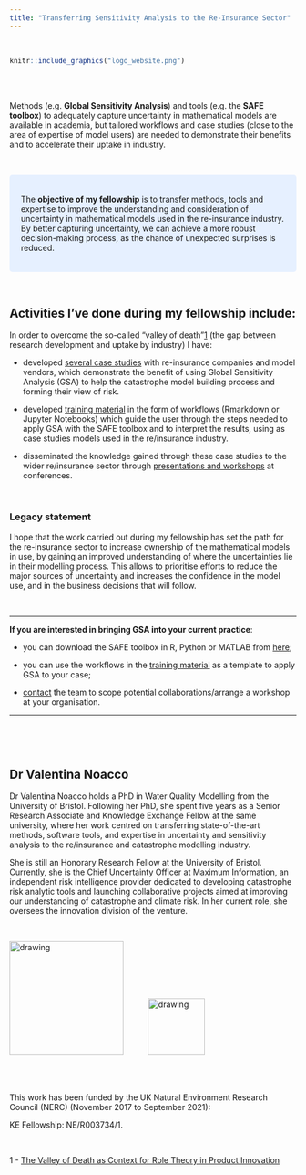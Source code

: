 ```yaml
---
title: "Transferring Sensitivity Analysis to the Re-Insurance Sector"
---
```


<br>

```r
knitr::include_graphics("logo_website.png")
```

<br> <br>


Methods (e.g. **Global Sensitivity Analysis**) and tools (e.g. the **SAFE toolbox**) to adequately capture uncertainty in mathematical models are available in academia, but tailored workflows and case studies (close to the area of expertise of model users) are needed to demonstrate their benefits and to accelerate their uptake in industry. 

<br>


<style>
div.blue { background-color:#e6f0ff; border-radius: 5px; padding: 20px;}
</style>
<div class = "blue">

The **objective of my fellowship** is to transfer methods, tools and expertise to improve the understanding and consideration of uncertainty in mathematical models used in the re-insurance industry. By better capturing uncertainty, we can achieve a more robust decision-making process, as the chance of unexpected surprises is reduced.

</div>


<br> 

## Activities I've done during my fellowship include:

In order to overcome the so-called “valley of death”[1](#ref1) (the gap between research development and uptake by industry) I have:

- developed [several case studies](https://safe-insurance.uk/Outputs.html#briefings) with re-insurance companies and model vendors, which demonstrate the benefit of using Global Sensitivity Analysis (GSA) to help the catastrophe model building process and forming their view of risk. 

- developed [training material](https://safe-insurance.uk/Outputs.html#training_material) in the form of workflows (Rmarkdown or Jupyter Notebooks) which guide the user through the steps needed to apply GSA with the SAFE toolbox and to interpret the results, using as case studies models used in the re/insurance industry.

- disseminated the knowledge gained through these case studies to the wider re/insurance sector through [presentations and workshops](https://safe-insurance.uk/Outputs.html#selected_presentations) at conferences.

<br>


<style>
div.blue { background-color:#e6f0ff; border-radius: 5px; padding: 20px;}
</style>
<div class = "blue">

### Legacy statement

I hope that the work carried out during my fellowship has set the path for the re-insurance sector to increase ownership of the mathematical models in use, by gaining an improved understanding of where the uncertainties lie in their modelling process. This allows to prioritise efforts to reduce the major sources of uncertainty and increases the confidence in the model use, and in the business decisions that will follow.

</div>

<br>

***

**If you are interested in bringing GSA into your current practice**:

- you can download the SAFE toolbox in R, Python or MATLAB from [here](https://safetoolbox.github.io/);

- you can use the workflows in the [training material](https://safe-insurance.uk/Outputs.html#training_material) as a template to apply GSA to your case;

- [contact](https://safe-insurance.uk/Contact_me.html) the team to scope potential collaborations/arrange a workshop at your organisation.

***


<br>
 
<br> 
 
## Dr Valentina Noacco

Dr Valentina Noacco holds a PhD in Water Quality Modelling from the University of Bristol. Following her PhD, she spent five years as a Senior Research Associate and Knowledge Exchange Fellow at the same university, where her work centred on transferring state-of-the-art methods, software tools, and expertise in uncertainty and sensitivity analysis to the re/insurance and catastrophe modelling industry.

She is still an Honorary Research Fellow at the University of Bristol. Currently, she is the Chief Uncertainty Officer at Maximum Information, an independent risk intelligence provider dedicated to developing catastrophe risk analytic tools and launching collaborative projects aimed at improving our understanding of catastrophe and climate risk. In her current role, she oversees the innovation division of the venture.

<br>

<img src="UoB_logo.jpg" alt="drawing" style="width:200px;"/> \ \ \ \ \ \ \ \ \   <img src="nerc_logo.png" alt="drawing" style="width:100px;"/> 

<br>
<br>


This work has been funded by the UK Natural Environment Research Council (NERC) (November 2017 to September 2021):

KE Fellowship: NE/R003734/1.

<br>

<a id="ref1"></a>
1 - [The Valley of Death as Context for Role Theory in Product Innovation](https://doi.org/10.1111/j.1540-5885.2010.00724.x) 
